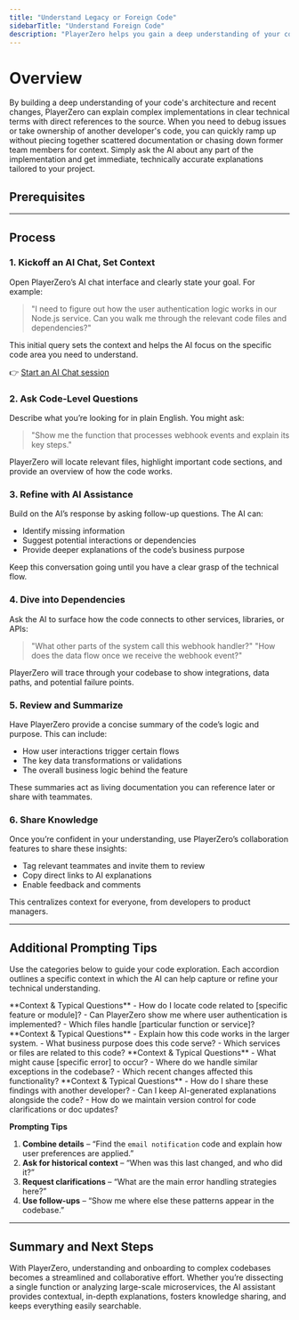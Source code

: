 ```yaml
---
title: "Understand Legacy or Foreign Code"
sidebarTitle: "Understand Foreign Code"
description: "PlayerZero helps you gain a deep understanding of your codebase through natural language queries and contextual AI assistance."
---
```



# Overview

By building a deep understanding of your code's architecture and recent changes, PlayerZero can explain complex implementations in clear technical terms with direct references to the source. When you need to debug issues or take ownership of another developer's code, you can quickly ramp up without piecing together scattered documentation or chasing down former team members for context. Simply ask the AI about any part of the implementation and get immediate, technically accurate explanations tailored to your project.

## Prerequisites

<SourceControlManagement/>

---

## Process

### 1. Kickoff an AI Chat, Set Context
Open PlayerZero’s AI chat interface and clearly state your goal. For example:

> "I need to figure out how the user authentication logic works in our Node.js service. Can you walk me through the relevant code files and dependencies?"

This initial query sets the context and helps the AI focus on the specific code area you need to understand.

👉 [Start an AI Chat session](https://app.playerzero.ai/chat)

### 2. Ask Code-Level Questions
Describe what you’re looking for in plain English. You might ask:

> "Show me the function that processes webhook events and explain its key steps."

PlayerZero will locate relevant files, highlight important code sections, and provide an overview of how the code works.

### 3. Refine with AI Assistance
Build on the AI’s response by asking follow-up questions. The AI can:

- Identify missing information
- Suggest potential interactions or dependencies
- Provide deeper explanations of the code’s business purpose

Keep this conversation going until you have a clear grasp of the technical flow.

### 4. Dive into Dependencies
Ask the AI to surface how the code connects to other services, libraries, or APIs:

> "What other parts of the system call this webhook handler?"
> "How does the data flow once we receive the webhook event?"

PlayerZero will trace through your codebase to show integrations, data paths, and potential failure points.

### 5. Review and Summarize
Have PlayerZero provide a concise summary of the code’s logic and purpose. This can include:

- How user interactions trigger certain flows
- The key data transformations or validations
- The overall business logic behind the feature

These summaries act as living documentation you can reference later or share with teammates.

### 6. Share Knowledge
Once you’re confident in your understanding, use PlayerZero’s collaboration features to share these insights:

- Tag relevant teammates and invite them to review
- Copy direct links to AI explanations
- Enable feedback and comments

This centralizes context for everyone, from developers to product managers.

---

## Additional Prompting Tips

Use the categories below to guide your code exploration. Each accordion outlines a specific context in which the AI can help capture or refine your technical understanding.

<AccordionGroup>

  <Accordion title="Search & Discovery">
    **Context & Typical Questions**  
    - How do I locate code related to [specific feature or module]?  
    - Can PlayerZero show me where user authentication is implemented?  
    - Which files handle [particular function or service]?  
  </Accordion>

  <Accordion title="Contextual Understanding">
    **Context & Typical Questions**  
    - Explain how this code works in the larger system.  
    - What business purpose does this code serve?  
    - Which services or files are related to this code?  
  </Accordion>

  <Accordion title="Debugging & Issue Resolution">
    **Context & Typical Questions**  
    - What might cause [specific error] to occur?  
    - Where do we handle similar exceptions in the codebase?  
    - Which recent changes affected this functionality?  
  </Accordion>

  <Accordion title="Collaboration & Knowledge Sharing">
    **Context & Typical Questions**  
    - How do I share these findings with another developer?  
    - Can I keep AI-generated explanations alongside the code?  
    - How do we maintain version control for code clarifications or doc updates?  
  </Accordion>

</AccordionGroup>

**Prompting Tips**

1. **Combine details** – “Find the `email notification` code and explain how user preferences are applied.”  
2. **Ask for historical context** – “When was this last changed, and who did it?”  
3. **Request clarifications** – “What are the main error handling strategies here?”  
4. **Use follow-ups** – “Show me where else these patterns appear in the codebase.”

---

## Summary and Next Steps

With PlayerZero, understanding and onboarding to complex codebases becomes a streamlined and collaborative effort. Whether you’re dissecting a single function or analyzing large-scale microservices, the AI assistant provides contextual, in-depth explanations, fosters knowledge sharing, and keeps everything easily searchable.

